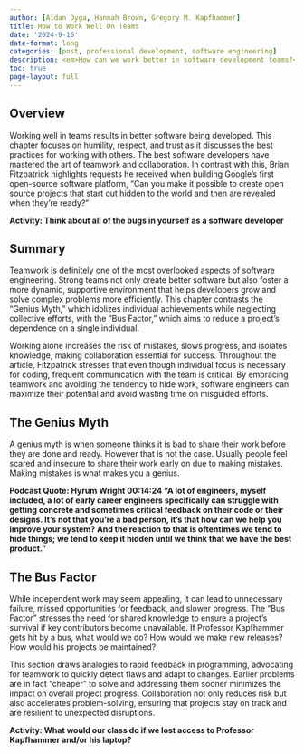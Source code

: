 ```yaml
---
author: [Aidan Dyga, Hannah Brown, Gregory M. Kapfhammer]
title: How to Work Well On Teams
date: '2024-9-16'
date-format: long
categories: [post, professional development, software engineering]
description: <em>How can we work better in software development teams?</em>
toc: true
page-layout: full
---
```


## Overview

Working well in teams results in better software being developed. This chapter focuses on humility, respect, and trust as it discusses the best practices for working with others. The best software developers have mastered the art of teamwork and collaboration. In contrast with this, Brian Fitzpatrick highlights requests he received when building Google’s first open-source software platform, “Can you make it possible to create open source projects that start out hidden to the world and then are revealed when they’re ready?"

**Activity: Think about all of the bugs in yourself as a software developer**

## Summary

Teamwork is definitely one of the most overlooked aspects of software engineering. Strong teams not only create better software but also foster a more dynamic, supportive environment that helps developers grow and solve complex problems more efficiently. This chapter contrasts the "Genius Myth," which idolizes individual achievements while neglecting collective efforts, with the "Bus Factor," which aims to reduce a project's dependence on a single individual. 

Working alone increases the risk of mistakes, slows progress, and isolates knowledge, making collaboration essential for success. Throughout the article, Fitzpatrick stresses that even though individual focus is necessary for coding, frequent communication with the team is critical. By embracing teamwork and avoiding the tendency to hide work, software engineers can maximize their potential and avoid wasting time on misguided efforts.

## The Genius Myth

A genius myth is when someone thinks it is bad to share their work before they are done and ready. However that is not the case. Usually people feel scared and insecure to share their work early on due to making mistakes. Making mistakes is what makes you a genius.

**Podcast Quote: Hyrum Wright 00:14:24  “A lot of engineers, myself included, a lot of early career engineers specifically can struggle with getting concrete and sometimes critical feedback on their code or their designs. It’s not that you’re a bad person, it’s that how can we help you improve your system? And the reaction to that is oftentimes we tend to hide things; we tend to keep it hidden until we think that we have the best product.”**

## The Bus Factor

While independent work may seem appealing, it can lead to unnecessary failure, missed opportunities for feedback, and slower progress. The "Bus Factor” stresses the need for shared knowledge to ensure a project’s survival if key contributors become unavailable. If Professor Kapfhammer gets hit by a bus, what would we do? How would we make new releases? How would his projects be maintained?

This section draws analogies to rapid feedback in programming, advocating for teamwork to quickly detect flaws and adapt to changes. Earlier problems are in fact “cheaper” to solve and addressing them sooner minimizes the impact on overall project progress. Collaboration not only reduces risk but also accelerates problem-solving, ensuring that projects stay on track and are resilient to unexpected disruptions.

**Activity: What would our class do if we lost access to Professor Kapfhammer and/or his laptop?**
